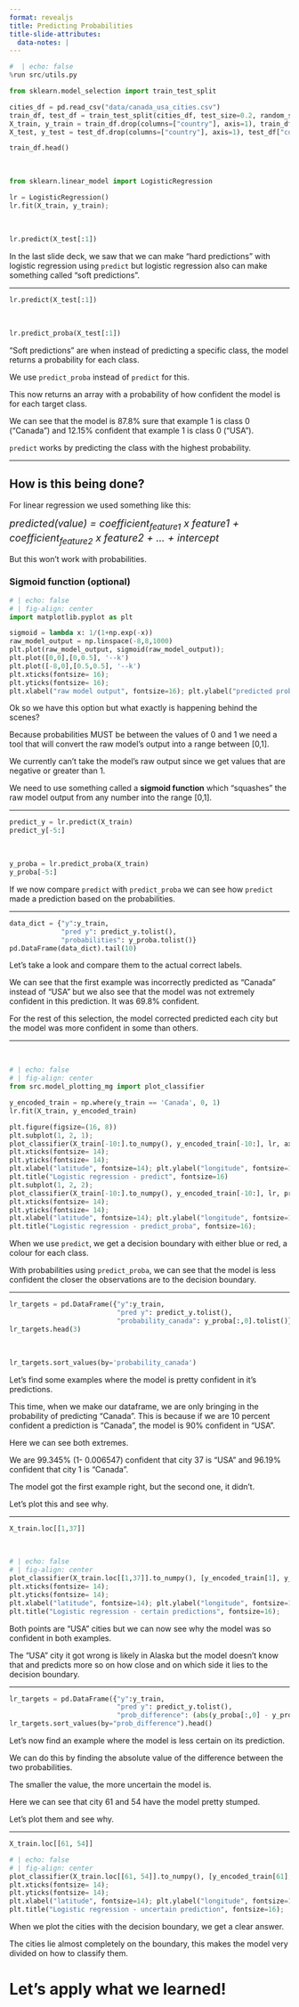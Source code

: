 ```yaml
---
format: revealjs
title: Predicting Probabilities
title-slide-attributes:
  data-notes: |
---
```


```python
#  | echo: false
%run src/utils.py
```

```python
from sklearn.model_selection import train_test_split

cities_df = pd.read_csv("data/canada_usa_cities.csv")
train_df, test_df = train_test_split(cities_df, test_size=0.2, random_state=123)
X_train, y_train = train_df.drop(columns=["country"], axis=1), train_df["country"]
X_test, y_test = test_df.drop(columns=["country"], axis=1), test_df["country"]

train_df.head()
```

<br>

```python
from sklearn.linear_model import LogisticRegression

lr = LogisticRegression()
lr.fit(X_train, y_train);
```

<br>

```python
lr.predict(X_test[:1])
```

:::{.notes} 
In the last slide deck, we saw that we can make "hard predictions" with logistic regression using `predict` but logistic regression also can make something called "soft predictions".
:::

---

```python
lr.predict(X_test[:1])
```

<br>

```python
lr.predict_proba(X_test[:1])
```


:::{.notes} 
"Soft predictions" are when instead of predicting a specific class, the model returns a probability for each class.

We use `predict_proba` instead of `predict` for this. 

This now returns an array with a probability of how confident the model is for each target class. 

We can see that the model is 87.8% sure that example 1 is class 0 ("Canada") and 12.15% confident that example 1 is class 0 ("USA"). 

`predict` works by predicting the class with the highest probability.
:::

---

## How is this being done?

For linear regression we used something like this: 

<font size="4"><em> predicted(value) = coefficient<sub>feature1</sub> x feature1 + coefficient<sub>feature2</sub> x feature2 + ... + intercept </em></font>

But this won't work with probabilities. 

### **Sigmoid function** (optional)

```python
# | echo: false
# | fig-align: center
import matplotlib.pyplot as plt

sigmoid = lambda x: 1/(1+np.exp(-x))
raw_model_output = np.linspace(-8,8,1000)
plt.plot(raw_model_output, sigmoid(raw_model_output));
plt.plot([0,0],[0,0.5], '--k')
plt.plot([-8,0],[0.5,0.5], '--k')
plt.xticks(fontsize= 16);
plt.yticks(fontsize= 16);
plt.xlabel("raw model output", fontsize=16); plt.ylabel("predicted probability", fontsize=16);plt.title("The sigmoid function", fontsize=18);
```


:::{.notes} 
Ok so we have this option but what exactly is happening behind the scenes?

Because probabilities MUST be between the values of 0 and 1 we need a tool that will convert the raw model's output into a range between [0,1].

We currently can't take the model's raw output since  we get values that are negative or greater than 1. 

We need to use something called a **sigmoid function** which "squashes" the raw model output from any number into the range [0,1].
:::

---

```python
predict_y = lr.predict(X_train)
predict_y[-5:]
```

<br>

```python
y_proba = lr.predict_proba(X_train)
y_proba[-5:]
```


:::{.notes} 
If we now compare `predict` with `predict_proba` we can see how `predict` made a prediction based on the probabilities.
:::

---

```python
data_dict = {"y":y_train, 
             "pred y": predict_y.tolist(),
             "probabilities": y_proba.tolist()}
pd.DataFrame(data_dict).tail(10)
```


:::{.notes}
Let's take a look and compare them to the actual correct labels. 

We can see that the first example was incorrectly predicted as "Canada" instead of "USA" but we also see that the model was not extremely confident in this prediction. It was 69.8% confident. 

For the rest of this selection, the model corrected predicted each city but the model was more confident in some than others.
:::

---

<br>

```python
# | echo: false
# | fig-align: center
from src.model_plotting_mg import plot_classifier

y_encoded_train = np.where(y_train == 'Canada', 0, 1)
lr.fit(X_train, y_encoded_train)

plt.figure(figsize=(16, 8))
plt.subplot(1, 2, 1);
plot_classifier(X_train[-10:].to_numpy(), y_encoded_train[-10:], lr, ax=plt.gca(), ticks=True)
plt.xticks(fontsize= 14);
plt.yticks(fontsize= 14);
plt.xlabel("latitude", fontsize=14); plt.ylabel("longitude", fontsize=14)
plt.title("Logistic regression - predict", fontsize=16)
plt.subplot(1, 2, 2);
plot_classifier(X_train[-10:].to_numpy(), y_encoded_train[-10:], lr, proba=True, ax=plt.gca(), ticks=True)
plt.xticks(fontsize= 14);
plt.yticks(fontsize= 14);
plt.xlabel("latitude", fontsize=14); plt.ylabel("longitude", fontsize=14)
plt.title("Logistic regression - predict_proba", fontsize=16);
```

:::{.notes} 
When we use `predict`,  we get a decision boundary with either blue or red, a colour for each class. 

With probabilities using `predict_proba`, we can see that the model is less confident the closer the observations are to the decision boundary.
:::

---

```python
lr_targets = pd.DataFrame({"y":y_train,
                           "pred y": predict_y.tolist(),
                           "probability_canada": y_proba[:,0].tolist()})
lr_targets.head(3)
```

<br>

```python
lr_targets.sort_values(by='probability_canada')
```


:::{.notes} 
Let's find some examples where the model is pretty confident in it's predictions.

This time, when we make our dataframe, we are only bringing in the probability of predicting "Canada". This is because if we are 10 percent confident a prediction is "Canada", the model is 90% confident in "USA".

Here we can see both extremes. 

We are 99.345% (1- 0.006547) confident that city 37 is "USA" and 96.19% confident that city 1 is "Canada". 

The model got the first example right, but the second one, it didn't.

Let's plot this and see why.
:::

---

```python
X_train.loc[[1,37]]
```

<br>

```python
# | echo: false
# | fig-align: center
plot_classifier(X_train.loc[[1,37]].to_numpy(), [y_encoded_train[1], y_encoded_train[37]], lr, proba=True, ax=plt.gca(), ticks=True,  lims=(-140,-55,25,60))
plt.xticks(fontsize= 14);
plt.yticks(fontsize= 14);
plt.xlabel("latitude", fontsize=14); plt.ylabel("longitude", fontsize=14)
plt.title("Logistic regression - certain predictions", fontsize=16);
```


:::{.notes} 
Both points are "USA" cities but we can now see why the model was so confident in both examples.

The "USA" city it got wrong is likely in Alaska but the model doesn't know that and predicts more so on how close and on which side it lies to the decision boundary. 
:::

---

```python
lr_targets = pd.DataFrame({"y":y_train,
                           "pred y": predict_y.tolist(),
                           "prob_difference": (abs(y_proba[:,0] - y_proba[:,1])).tolist()})
lr_targets.sort_values(by="prob_difference").head()
```


:::{.notes} 
Let's now find an example where the model is less certain on its prediction. 

We can do this by finding the absolute value of the difference between the two probabilities. 

The smaller the value, the more uncertain the model is. 

Here we can see that city 61 and 54 have the model pretty stumped. 

Let's plot them and see why.
:::

---

```python
X_train.loc[[61, 54]]
```

```python
# | echo: false
# | fig-align: center
plot_classifier(X_train.loc[[61, 54]].to_numpy(), [y_encoded_train[61], y_encoded_train[54]], lr, proba=True, ax=plt.gca(), ticks=True,  lims=(-115,-55,25,60))
plt.xticks(fontsize= 14);
plt.yticks(fontsize= 14);
plt.xlabel("latitude", fontsize=14); plt.ylabel("longitude", fontsize=14)
plt.title("Logistic regression - uncertain prediction", fontsize=16);
```

:::{.notes} 
When we plot the cities with the decision boundary,  we get a clear answer.

The cities lie almost completely on the boundary, this makes the model very divided on how to classify them.
:::


# Let’s apply what we learned!